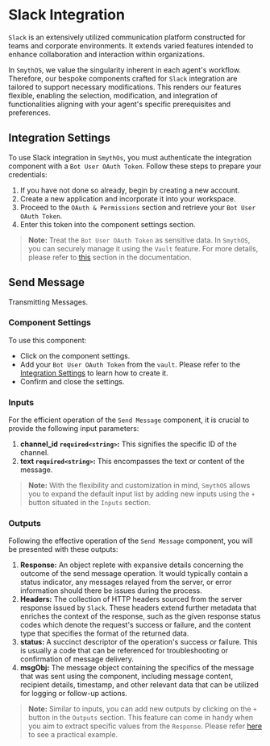 
# Slack Integration

`Slack` is an extensively utilized communication platform constructed for teams and corporate environments. It extends varied features intended to enhance collaboration and interaction within organizations.

In `SmythOS`, we value the singularity inherent in each agent's workflow. Therefore, our bespoke components crafted for `Slack` integration are tailored to support necessary modifications. This renders our features flexible, enabling the selection, modification, and integration of functionalities aligning with your agent's specific prerequisites and preferences.

## Integration Settings
To use Slack integration in `SmythOs`, you must authenticate the integration component with a `Bot User OAuth Token`. Follow these steps to prepare your credentials:
1. If you have not done so already, begin by creating a new account.
2. Create a new application and incorporate it into your workspace.
3. Proceed to the `OAuth & Permissions` section and retrieve your `Bot User OAuth Token`.
4. Enter this token into the component settings section.

> **Note:** Treat the `Bot User OAuth Token` as sensitive data. In `SmythOS`, you can securely manage it using the `Vault` feature. For more details, please refer to [this](https://app.smythos.com/doc/#/vault/keysManagement) section in the documentation.

## Send Message

Transmitting Messages.

### Component Settings
To use this component:
- Click on the component settings.
- Add your `Bot User OAuth Token` from the `vault`. Please refer to the [Integration Settings](#integration-settings) to learn how to create it.
- Confirm and close the settings.

### Inputs
For the efficient operation of the `Send Message` component, it is crucial to provide the following input parameters:
1. **channel_id `required<string>`:** This signifies the specific ID of the channel.
2. **text `required<string>`:** This encompasses the text or content of the message.

> **Note:** With the flexibility and customization in mind, `SmythOS` allows you to expand the default input list by adding new inputs using the `+` button situated in the `Inputs` section.

### Outputs
Following the effective operation of the `Send Message` component, you will be presented with these outputs:
1. **Response:** An object replete with expansive details concerning the outcome of the send message operation. It would typically contain a status indicator, any messages relayed from the server, or error information should there be issues during the process.
2. **Headers:** The collection of HTTP headers sourced from the server response issued by `Slack`. These headers extend further metadata that enriches the context of the response, such as the given response status codes which denote the request's success or failure, and the content type that specifies the format of the returned data.
3. **status:** A succinct descriptor of the operation's success or failure. This is usually a code that can be referenced for troubleshooting or confirmation of message delivery.
4. **msgObj:** The message object containing the specifics of the message that was sent using the component, including message content, recipient details, timestamp, and other relevant data that can be utilized for logging or follow-up actions.

> **Note:** Similar to inputs, you can add new outputs by clicking on the `+` button in the `Outputs` section. This feature can come in handy when you aim to extract specific values from the `Response`. Please refer [here](https://app.smythos.com/doc/#/components/APICall?id=example-without-authentication) to see a practical example.

<Arcade src="https://demo.arcade.software/d5EsV77rWKnQr8ewjSyY?embed&embed_mobile=tab&embed_desktop=inline&show_copy_link=true" title="Slack Send Message" />